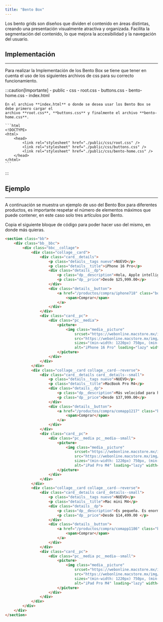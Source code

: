 ```yaml
---
title: "Bento Box"
---
```




Los bento grids son diseños que dividen el contenido en áreas distintas, creando una presentación visualmente atractiva y organizada.
Facilita la segmentación del contenido, lo que mejora la accesibilidad y la navegación del usuario.

## Implementación
<hr />

Para realizar la Implementación de los Bento Box se tiene que tener en cuenta el uso de los siguientes archivos de css
para su correcto funcionamiento.

:::caution[Importante]
    <FileTree>
        - public
            - css
                - root.css
                - buttons.css
                - bento-home.css
        - index.html
    </FileTree>
    
    En el archivo **index.html** o donde se desea usar los Bento Box se debe primero cargar el
    archivo **root.css**, **buttons.css** y finalmente el archivo **bento-home.css**.

    ```html
    <!DOCTYPE>
    <html>
        <head>
            <link rel="stylesheet" href="./public/css/root.css" />
            <link rel="stylesheet" href="./public/css/buttons.css" />
            <link rel="stylesheet" href="./public/css/bento-home.css" />
        </head>
    </html>
    ```
:::

## Ejemplo
<hr />

A continuación se muestra un ejemplo de uso del Bento Box para diferentes productos, es importante respetar el
número de elementos máximos que puede contener, en este caso solo tres artículos por Bento.

<BentoBox />

Copia el siguiente bloque de código para poder hacer uso del mismo, en donde más quieras.

```html
<section class="bb">
    <div class="bb__bbc">
        <div class="bbc__collage">
            <div class="collage__card">
                <div class="card__details">
                    <p class="details__tags nuevo">NUEVO</p>
                    <p class="details__title">iPhone 16 Pro</p>
                    <div class="details__dp">
                        <p class="dp__description">Hola, Apple intelligence</p>
                        <p class="dp__price">Desde $25,999.00</p>
                    </div>
                    <div class="details__button">
                        <a href="/productos/compra/iphone718" class="boton boton-primario">
                            <span>Comprar</span>
                        </a>
                    </div>
                </div>
                <div class="card__pc">
                    <div class="pc__media">
                        <picture>
                            <img class="media__picture"
                                srcset="https://webonline.macstore.mx/img/cx/media/bento-grid/bento_iphone.webp"
                                src="https://webonline.macstore.mx/img/cx/media/bento-grid/bento_iphone.png"
                                sizes="(min-width: 1220px) 750px, (min-width: 750px) 500px, calc(100vw - 30px)"
                                alt="iPhone 16 Pro" loading="lazy" width="550" height="550" />
                        </picture>
                    </div>
                </div>
            </div>
            <div class="collage__card collage__card--reverse">
                <div class="card__details card__details--small">
                    <p class="details__tags nuevo">NUEVO</p>
                    <p class="details__title">MacBook Pro M4</p>
                    <div class="details__dp">
                        <p class="dp__description">Más velocidad para hacer más de lo que te gusta.</p>
                        <p class="dp__price">Desde $37,999.00</p>
                    </div>
                    <div class="details__button">
                        <a href="/productos/compra/comapp1217" class="boton boton-primario">
                            <span>Comprar</span>
                        </a>
                    </div>
                </div>
                <div class="card__pc">
                    <div class="pc__media pc__media--small">
                        <picture>
                            <img class="media__picture"
                                srcset="https://webonline.macstore.mx/img/cx/media/bento-grid/bento_mac_m4.webp"
                                src="https://webonline.macstore.mx/img/cx/media/bento-grid/bento_mac_m4.png"
                                sizes="(min-width: 1220px) 750px, (min-width: 750px) 500px, calc(100vw - 30px)"
                                alt="iPad Pro M4" loading="lazy" width="464" height="600" />
                        </picture>
                    </div>
                </div>
            </div>
            <div class="collage__card collage__card--reverse">
                <div class="card__details card__details--small">
                    <p class="details__tags nuevo">NUEVO</p>
                    <p class="details__title">Mac mini M4</p>
                    <div class="details__dp">
                        <p class="dp__description">Es pequeña. Es enorme.</p>
                        <p class="dp__price">Desde $14,499.00 </p>
                    </div>
                    <div class="details__button">
                        <a href="/productos/compra/comapp1186" class="boton boton-primario">
                            <span>Comprar</span>
                        </a>
                    </div>
                </div>
                <div class="card__pc">
                    <div class="pc__media pc__media--small">
                        <picture>
                            <img class="media__picture"
                                srcset="https://webonline.macstore.mx/img/cx/media/bento-grid/bento_mac_mini_m4.webp"
                                src="https://webonline.macstore.mx/img/cx/media/bento-grid/bento_mac_mini_m4.png"
                                sizes="(min-width: 1220px) 750px, (min-width: 750px) 500px, calc(100vw - 30px)"
                                alt="iPad Pro M4" loading="lazy" width="464" height="600" />
                        </picture>
                    </div>
                </div>
            </div>
        </div>
    </div>
</section>
```

